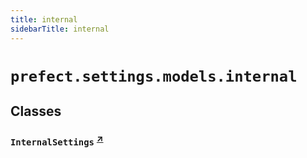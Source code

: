 ```yaml
---
title: internal
sidebarTitle: internal
---
```


# `prefect.settings.models.internal`

## Classes

### `InternalSettings` <sup><a href="https://github.com/PrefectHQ/prefect/blob/main/src/prefect/settings/models/internal.py#L10" target="_blank">↗</a></sup>
